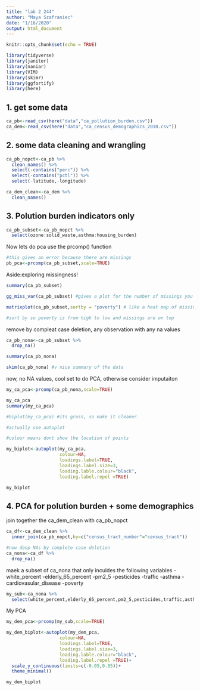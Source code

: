 ```yaml
---
title: "lab 2 244"
author: "Maya Szafraniec"
date: "1/16/2020"
output: html_document
---
```


```r
knitr::opts_chunk$set(echo = TRUE)

library(tidyverse)
library(janitor)
library(naniar)
library(VIM)
library(skimr)
library(ggfortify)
library(here)
```

## 1. get some data

```r
ca_pb<-read_csv(here("data","ca_pollution_burden.csv"))
ca_dem<-read_csv(here("data","ca_census_demographics_2010.csv"))
```

## 2. some data cleaning and wrangling

```r
ca_pb_nopct<-ca_pb %>% 
  clean_names() %>% 
  select(-contains("perc")) %>% 
  select(-contains("pctl")) %>% 
  select(-latitude,-longitude)
```

```r
ca_dem_clean<-ca_dem %>% 
  clean_names()
```

## 3. Polution burden indicators only

```r
ca_pb_subset<-ca_pb_nopct %>% 
  select(ozone:solid_waste,asthma:housing_burden)
```

Now lets do pca
use the prcomp() function

```r

#this gives an error because there are missings
pb_pca<-prcomp(ca_pb_subset,scale=TRUE)
```

Aside:exploring missingness!
```r
summary(ca_pb_subset)

gg_miss_var(ca_pb_subset) #gives a plot for the number of missings you have in each column

matrixplot(ca_pb_subset,sortby = "poverty") # like a heat map of missing ness, darkness of gray scale indicates the value if it is missnig then their is a red spot (dark is higher number)

#sort by so poverty is from high to low and missings are on top


```

remove by compleat case deletion, any observation with any na values

```r
ca_pb_nona<-ca_pb_subset %>% 
  drop_na()

summary(ca_pb_nona)

skim(ca_pb_nona) #v nice summary of the data

```

now, no NA values, cool set to do PCA, otherwise consider imputaiton 

```r
my_ca_pca<-prcomp(ca_pb_nona,scale=TRUE)

my_ca_pca
summary(my_ca_pca)

#biplot(my_ca_pca) #its gross, so make it cleaner

#actually use autoplot

#colour means dont show the location of points

my_biplot<-autoplot(my_ca_pca,
                    colour=NA,
                    loadings.label=TRUE,
                    loadings.label.size=3,
                    loading.lable.colour="black",
                    loading.label.repel =TRUE)

my_biplot


```

## 4. PCA for polution burden + some demographics

join together the ca_dem_clean with ca_pb_nopct

```r
ca_df<-ca_dem_clean %>% 
  inner_join(ca_pb_nopct,by=c("census_tract_number"="census_tract"))

#now deop NAs by complete case deletion
ca_nona<-ca_df %>% 
  drop_na()
```

maek a subset of ca_nona that only inculdes the following variables
-white_percent
-elderly_65_percent
-pm2_5
-pesticides
-traffic
-asthma
-cardiovasular_disease
-poverty

```r
my_sub<-ca_nona %>% 
  select(white_percent,elderly_65_percent,pm2_5,pesticides,traffic,asthma,cardiovascular_disease,poverty)
```

My PCA

```r
my_dem_pca<-prcomp(my_sub,scale=TRUE)

my_dem_biplot<-autoplot(my_dem_pca,
                    colour=NA,
                    loadings.label=TRUE,
                    loadings.label.size=3,
                    loading.lable.colour="black",
                    loading.label.repel =TRUE)+
  scale_y_continuous(limits=c(-0.05,0.05))+
  theme_minimal()

my_dem_biplot

```

